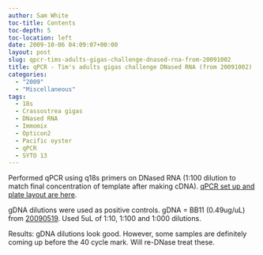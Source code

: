 ```yaml
---
author: Sam White
toc-title: Contents
toc-depth: 5
toc-location: left
date: 2009-10-06 04:09:07+00:00
layout: post
slug: qpcr-tims-adults-gigas-challenge-dnased-rna-from-20091002
title: qPCR - Tim's adults gigas challenge DNased RNA (from 20091002)
categories:
  - "2009"
  - "Miscellaneous"
tags:
  - 18s
  - Crassostrea gigas
  - DNased RNA
  - Immomix
  - Opticon2
  - Pacific oyster
  - qPCR
  - SYTO 13
---
```


Performed qPCR using q18s primers on DNased RNA (1:100 dilution to match final concentration of template after making cDNA). [qPCR set up and plate layout are here](https://eagle.fish.washington.edu/Arabidopsis/Notebook%20Workup%20Files/20091005-01.jpg).

gDNA dilutions were used as positive controls. gDNA = BB11 (0.49ug/uL) from [20090519](/Sam%27s+Working+Notebook+Jan-May+2009#sjw20090519). Used 5uL of 1:10, 1:100 and 1:000 dilutions.

Results: gDNA dilutions look good. However, some samples are definitely coming up before the 40 cycle mark. Will re-DNase treat these.
